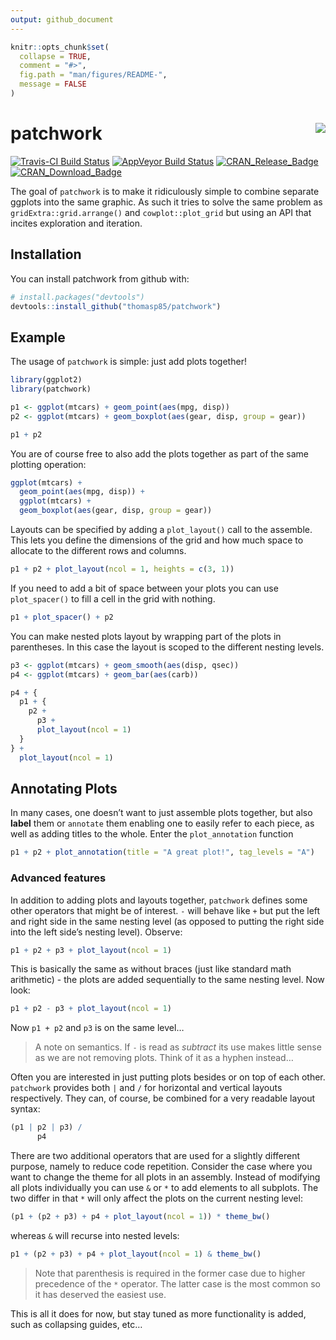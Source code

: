 ```yaml
---
output: github_document
---
```


<!-- README.md is generated from README.Rmd. Please edit that file -->

```r
knitr::opts_chunk$set(
  collapse = TRUE,
  comment = "#>",
  fig.path = "man/figures/README-",
  message = FALSE
)
```

# patchwork <img src="man/figures/logo.png" align="right" />

[![Travis-CI Build Status](https://travis-ci.org/thomasp85/patchwork.svg?branch=master)](https://travis-ci.org/thomasp85/patchwork)
[![AppVeyor Build Status](https://ci.appveyor.com/api/projects/status/github/thomasp85/patchwork?branch=master&svg=true)](https://ci.appveyor.com/project/thomasp85/patchwork)
[![CRAN_Release_Badge](http://www.r-pkg.org/badges/version-ago/patchwork)](https://CRAN.R-project.org/package=patchwork)
[![CRAN_Download_Badge](http://cranlogs.r-pkg.org/badges/patchwork)](https://CRAN.R-project.org/package=patchwork)

The goal of `patchwork` is to make it ridiculously simple to combine separate
ggplots into the same graphic. As such it tries to solve the same problem as
`gridExtra::grid.arrange()` and `cowplot::plot_grid` but using an API that 
incites exploration and iteration.

## Installation

You can install patchwork from github with:

```r
# install.packages("devtools")
devtools::install_github("thomasp85/patchwork")
```

## Example

The usage of `patchwork` is simple: just add plots together!

```r
library(ggplot2)
library(patchwork)

p1 <- ggplot(mtcars) + geom_point(aes(mpg, disp))
p2 <- ggplot(mtcars) + geom_boxplot(aes(gear, disp, group = gear))

p1 + p2
```

You are of course free to also add the plots together as part of the same 
plotting operation:

```r
ggplot(mtcars) +
  geom_point(aes(mpg, disp)) +
  ggplot(mtcars) + 
  geom_boxplot(aes(gear, disp, group = gear))
```

Layouts can be specified by adding a `plot_layout()` call to the assemble. This
lets you define the dimensions of the grid and how much space to allocate to the
different rows and columns.

```r
p1 + p2 + plot_layout(ncol = 1, heights = c(3, 1))
```

If you need to add a bit of space between your plots you can use `plot_spacer()`
to fill a cell in the grid with nothing.

```r
p1 + plot_spacer() + p2
```

You can make nested plots layout by wrapping part of the plots in parentheses. 
In this case the layout is scoped to the different nesting levels.

```r
p3 <- ggplot(mtcars) + geom_smooth(aes(disp, qsec))
p4 <- ggplot(mtcars) + geom_bar(aes(carb))

p4 + {
  p1 + {
    p2 +
      p3 +
      plot_layout(ncol = 1)
  }
} +
  plot_layout(ncol = 1)
```

## Annotating Plots

In many cases, one doesn't want to just assemble plots together, but also **label** them or `annotate` them
enabling one to easily refer to each piece, as well as adding titles to the whole. Enter the
`plot_annotation` function

```r
p1 + p2 + plot_annotation(title = "A great plot!", tag_levels = "A")
```


### Advanced features
In addition to adding plots and layouts together, `patchwork` defines some other
operators that might be of interest. `-` will behave like `+` but put the left
and right side in the same nesting level (as opposed to putting the right side 
into the left side's nesting level). Observe:

```r
p1 + p2 + p3 + plot_layout(ncol = 1)
```

This is basically the same as without braces (just like standard math 
arithmetic) - the plots are added sequentially to the same nesting level. Now 
look:

```r
p1 + p2 - p3 + plot_layout(ncol = 1)
```

Now `p1 + p2` and `p3` is on the same level...

> A note on semantics. If `-` is read as *subtract* its use makes little sense 
as we are not removing plots. Think of it as a hyphen instead...

Often you are interested in just putting plots besides or on top of each other.
`patchwork` provides both `|` and `/` for horizontal and vertical layouts 
respectively. They can, of course, be combined for a very readable layout syntax:

```r
(p1 | p2 | p3) /
      p4
```

There are two additional operators that are used for a slightly different 
purpose, namely to reduce code repetition. Consider the case where you want to
change the theme for all plots in an assembly. Instead of modifying all plots
individually you can use `&` or `*` to add elements to all subplots. The two
differ in that `*` will only affect the plots on the current nesting level:

```r
(p1 + (p2 + p3) + p4 + plot_layout(ncol = 1)) * theme_bw()
```

whereas `&` will recurse into nested levels:

```r
p1 + (p2 + p3) + p4 + plot_layout(ncol = 1) & theme_bw()
```

> Note that parenthesis is required in the former case due to higher precedence
of the `*` operator. The latter case is the most common so it has deserved the 
easiest use.

This is all it does for now, but stay tuned as more functionality is added, such
as collapsing guides, etc...

